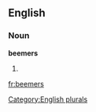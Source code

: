 
==English==

===Noun===
'''beemers'''

# {{plural of|[[beemer]]}}

[[Category:English plurals]]

[[fr:beemers]]